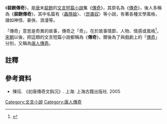 《'''裴鉶傳奇'''》，是[[唐|唐]]末[[裴鉶|裴鉶]]的[[文言|文言]][[短篇小說|短篇小說]]集《[[傳奇|傳奇]]》，其原名為《[[傳奇|傳奇]]》，後人多稱為《'''裴鉶傳奇'''》，其中名篇有〈[[聶隱娘|聶隱娘]]〉、〈[[崑崙奴|崑崙奴]]〉等小說，有著各種文學風格，諸如神怪、豪俠、浪漫等。

「傳奇」意思是奇異的故事，傳奇之「奇」，在於故事情節、人物、情感或風格<ref>{{cite book |author=莫宜佳（Monika Motsch）|others=韋凌譯|title=《中國中短篇敘事文學史》|publisher=華東師範大學出版社|location=上海|year=2008|isbn=7561760760|language=zh-hans}}</ref>{{rp|73}}，[[宋朝|宋朝]]以後，把這類的文言短篇小說都稱為《'''傳奇'''》，爾後為了與戲劇上的「[[傳奇|傳奇]]」分別，又稱為[[唐人傳奇|唐人傳奇]]。

==註釋==
{{reflist}}

==參考資料==
*陳珏. 《初唐傳奇文鈎沉》. 上海: 上海古籍出版社. 2005

[[Category:文言小說|Category:文言小說]]
[[Category:唐人傳奇|Category:唐人傳奇]]